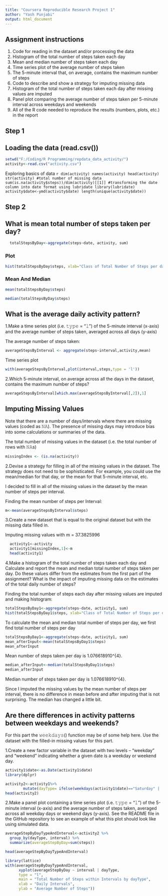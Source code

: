 ```yaml
---
title: "Coursera Reproducible Research Project 1"
author: "Yash Punjabi"
output: html_document
---
```


## Assignment instructions

1. Code for reading in the dataset and/or processing the data
2. Histogram of the total number of steps taken each day
3. Mean and median number of steps taken each day
4. Time series plot of the average number of steps taken
5. The 5-minute interval that, on average, contains the maximum number of steps
6. Code to describe and show a strategy for imputing missing data
7. Histogram of the total number of steps taken each day after missing values are imputed
8. Panel plot comparing the average number of steps taken per 5-minute interval across weekdays and weekends
9. All of the R code needed to reproduce the results (numbers, plots, etc.) in the report

## Step 1
## Loading the data (read.csv())

```r
setwd("F:/Coding/R Programming/repdata_data_activity/")
activity<-read.csv("activity.csv")
```

Exploring basics of data
 ```r
dim(activity)
names(activity)
head(activity)
str(activity)
#total number of missing data
sum(is.na(activity$steps))/dim(activity)[[1]]
#transforming the date column into date format using lubridate
library(lubridate)
activity$date<-ymd(activity$date)
length(unique(activity$date))
```

## Step 2
## What is mean total number of steps taken per day?

```r
  totalStepsByDay<-aggregate(steps~date, activity, sum)
```

###  Plot
```r
hist(totalStepsByDay$steps, xlab="Class of Total Number of Steps per day", ylab="Number of Days", main="Total Number of Steps taken each day")

```

### Mean And Median
```r
mean(totalStepsByDay$steps)
```

```r
median(totalStepsByDay$steps)
```

## What is the average daily activity pattern?

 1.Make a time series plot (i.e. 𝚝𝚢𝚙𝚎 = “𝚕”) of the 5-minute interval (x-axis) and the average number of steps taken, averaged across all days (y-axis)

The average number of steps taken:

```r
averageStepsByInterval <- aggregate(steps~interval,activity,mean)
```

Time series plot 
```r
with(averageStepsByInterval,plot(interval,steps,type = 'l'))
```

2.Which 5-minute interval, on average across all the days in the dataset, contains the maximum number of steps?

```r
averageStepsByInterval[which.max(averageStepsByInterval[,2]),1]
```

## Imputing Missing Values
Note that there are a number of days/intervals where there are missing values (coded as 𝙽𝙰). The presence of missing days may introduce bias into some calculations or summaries of the data.

The total number of missing values in the dataset (i.e. the total number of rows with 𝙽𝙰s)
```r
missingIndex <- (is.na(activity))
```

2.Devise a strategy for filling in all of the missing values in the dataset. The strategy does not need to be sophisticated. For example, you could use the mean/median for that day, or the mean for that 5-minute interval, etc.

I decided to fill in all of the missing values in the dataset by the mean number of steps per interval.

Finding the mean number of steps per Interval:
```r
m<-mean(averageStepsByInterval$steps)
```

3.Create a new dataset that is equal to the original dataset but with the missing data filled in.

Imputing missing values with m = 37.3825996

```r
  activity1<-activity
  activity1[missingIndex,1]<-m
  head(activity1)
```

4.Make a histogram of the total number of steps taken each day and Calculate and report the mean and median total number of steps taken per day. Do these values differ from the estimates from the first part of the assignment? What is the impact of imputing missing data on the estimates of the total daily number of steps?

Finding the total number of steps each day after missing values are imputed and making histogram:

```r
totalStepsByDay1<-aggregate(steps~date, activity1, sum)
hist(totalStepsByDay1$steps, xlab="Class of Total Number of Steps per day", ylab="Number of Days", main="Number of Steps taken each day after missing values are imputed")
```

  To calculate the mean and median total number of steps per day, we first find total number of steps   per day

```r
totalStepsByDay1<-aggregate(steps~date, activity1, sum)
mean_afterInput<-mean(totalStepsByDay1$steps)
mean_afterInput
```
Mean number of steps taken per day is 1.076618910^{4}.

```r
median_afterInput<-median(totalStepsByDay1$steps)
median_afterInput
```
Median number of steps taken per day is 1.076618910^{4}.

Since I imputed the missing values by the mean number of steps per interval, there is no difference in mean before and after imputing that is not surprising. The median has changed a little bit.

## Are there differences in activity patterns between weekdays and weekends?
For this part the 𝚠𝚎𝚎𝚔𝚍𝚊𝚢𝚜() function may be of some help here. Use the dataset with the filled-in missing values for this part.

1.Create a new factor variable in the dataset with two levels – “weekday” and “weekend” indicating whether a given date is a weekday or weekend day.

```r
activity1$date<-as.Date(activity1$date)
library(dplyr)
```

```r
activity2<-activity1%>%
        mutate(dayType= ifelse(weekdays(activity1$date)=="Saturday" |  weekdays(activity1$date)=="Sunday", "Weekend", "Weekday"))
head(activity2)
```

2.Make a panel plot containing a time series plot (i.e. 𝚝𝚢𝚙𝚎 = “𝚕”) of the 5-minute interval (x-axis) and the average number of steps taken, averaged across all weekday days or weekend days (y-axis). See the README file in the GitHub repository to see an example of what this plot should look like using simulated data.

```r
averageStepByDayTypeAndInterval<-activity2 %>%
  group_by(dayType, interval) %>%
  summarize(averageStepByDay=sum(steps))

head(averageStepByDayTypeAndInterval)
```

```r
library(lattice)
with(averageStepByDayTypeAndInterval, 
      xyplot(averageStepByDay ~ interval | dayType, 
      type = "l",      
      main = "Total Number of Steps within Intervals by dayType",
      xlab = "Daily Intervals",
      ylab = "Average Number of Steps"))
```
